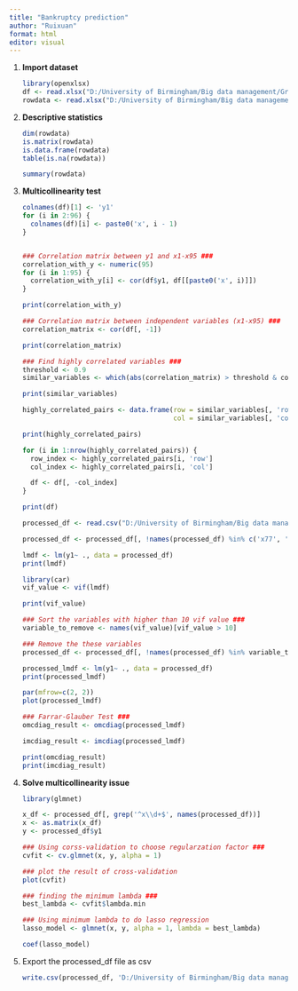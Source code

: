 ---
title: "Bankruptcy prediction"
author: "Ruixuan"
format: html
editor: visual
---

1.  **Import dataset**

    ```{r}
    library(openxlsx)
    df <- read.xlsx("D:/University of Birmingham/Big data management/Group assignment/Group 2.xlsx")
    rowdata <- read.xlsx("D:/University of Birmingham/Big data management/Group assignment/Group 2.xlsx")
    ```

2.  **Descriptive statistics**

    ```{r}
    dim(rowdata)
    is.matrix(rowdata)
    is.data.frame(rowdata)
    table(is.na(rowdata))

    summary(rowdata)
    ```

3.  **Multicollinearity test**

    ```{r}
    colnames(df)[1] <- 'y1'
    for (i in 2:96) {
      colnames(df)[i] <- paste0('x', i - 1)
    }


    ### Correlation matrix between y1 and x1-x95 ###
    correlation_with_y <- numeric(95)
    for (i in 1:95) {
      correlation_with_y[i] <- cor(df$y1, df[[paste0('x', i)]])
    }

    print(correlation_with_y)

    ### Correlation matrix between independent variables (x1-x95) ###
    correlation_matrix <- cor(df[, -1])

    print(correlation_matrix)

    ### Find highly correlated variables ###
    threshold <- 0.9
    similar_variables <- which(abs(correlation_matrix) > threshold & correlation_matrix != 1, arr.ind = TRUE)

    print(similar_variables)

    highly_correlated_pairs <- data.frame(row = similar_variables[, 'row'],
                                          col = similar_variables[, 'col'])

    print(highly_correlated_pairs)

    for (i in 1:nrow(highly_correlated_pairs)) {
      row_index <- highly_correlated_pairs[i, 'row']
      col_index <- highly_correlated_pairs[i, 'col']
      
      df <- df[, -col_index]
    }

    print(df)

    processed_df <- read.csv("D:/University of Birmingham/Big data management/Group assignment/processed_data.csv")

    processed_df <- processed_df[, !names(processed_df) %in% c('x77', 'x78', 'x94') ]

    lmdf <- lm(y1~ ., data = processed_df)
    print(lmdf)

    library(car)
    vif_value <- vif(lmdf)

    print(vif_value)

    ### Sort the variables with higher than 10 vif value ###
    variable_to_remove <- names(vif_value)[vif_value > 10]

    ### Remove the these variables 
    processed_df <- processed_df[, !names(processed_df) %in% variable_to_remove]

    processed_lmdf <- lm(y1~ ., data = processed_df)
    print(processed_lmdf)

    par(mfrow=c(2, 2))
    plot(processed_lmdf)

    ### Farrar-Glauber Test ###
    omcdiag_result <- omcdiag(processed_lmdf)

    imcdiag_result <- imcdiag(processed_lmdf)

    print(omcdiag_result)
    print(imcdiag_result)
    ```

4.  **Solve multicollinearity issue**

    ```{r}
    library(glmnet)

    x_df <- processed_df[, grep('^x\\d+$', names(processed_df))]
    x <- as.matrix(x_df)
    y <- processed_df$y1

    ### Using corss-validation to choose regularzation factor ###
    cvfit <- cv.glmnet(x, y, alpha = 1)

    ### plot the result of cross-validation
    plot(cvfit)

    ### finding the minimum lambda ###
    best_lambda <- cvfit$lambda.min

    ### Using minimum lambda to do lasso regression
    lasso_model <- glmnet(x, y, alpha = 1, lambda = best_lambda)

    coef(lasso_model)
    ```

5.  Export the processed_df file as csv

    ```{r}
    write.csv(processed_df, 'D:/University of Birmingham/Big data management/Group assignment/processed_df.csv', row.names = FALSE)
    ```
